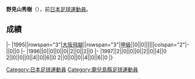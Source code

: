 {{Infobox football biography
|name=野見山秀樹
|image=
|fullname=野見山秀樹
|birth_date={{Birth date and age|1975|4|28}}
|cityofbirth=[[鹿児島縣|鹿児島縣]]
|countryofbirth=[[日本|日本]]
|position=[[中场|中场]]
|currentclub=
|years=1995-1997
|clubs=[[大阪飛腳|大阪飛腳]]
|caps(goals)=
|nationalyears=
|nationalteam=
|nationalcaps(goals)=
}}
'''野見山秀樹'''（{{Bd|1975年|4月28日||}}），前[[日本|日本]][[足球|足球]][[運動員|運動員]]。

==成績==
{{Football player club statistics 1|YYN}}
{{Football player club statistics 2|JPN|YYN}}
|-
|1995||rowspan="3"|[[大阪飛腳|大阪飛腳]]||rowspan="3"|[[日本職業足球甲級聯賽|甲級]]||0||0||||||colspan="2"|-||0||0
|-
|1996||0||0||0||0||2||0||2||0
|-
|1997||2||0||0||0||2||0||4||0
{{Football player club statistics 3|1|JPN}}2||0||0||0||4||0||6||0
{{Football player club statistics 5}}2||0||0||0||4||0||6||0
|}

{{Japan-sport-bio-stub}}
{{Soccer-player-stub}}
[[Category:日本足球運動員|Category:日本足球運動員]]
[[Category:鹿兒島縣足球運動員|Category:鹿兒島縣足球運動員]]